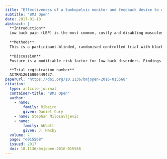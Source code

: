 ```yaml
---
title: "Effectiveness of a lumbopelvic monitor and feedback device to change postural behaviour: A protocol for the ELF cluster randomised controlled trial"
subtitle: 'BMJ Open'
date: 2017-01-10
abstract: |
  **Introduction**
  Low back pain (LBP) is the most common, costly and disabling musculoskeletal disorder worldwide, and is prevalent in healthcare workers. Posture is a modifiable risk factor for LBP shown to reduce the prevalence of LBP. Our feasibility research suggests that postural feedback might help healthcare workers avoid hazardous postures. The Effectiveness of Lumbopelvic Feedback (ELF) trial will investigate the extent to which postural monitor and feedback (PMF) can reduce exposure to hazardous posture associated with LBP.
  
  **Methods**
  This is a participant-blinded, randomised controlled trial with blocked cluster random allocation. Participants will include volunteer healthcare workers recruited from aged care institutions and hospitals. A postural monitoring and feedback device will monitor and record lumbopelvic forward bending posture, and provide audio feedback whenever the user sustains a lumbopelvic forward bending posture that exceeds predefined thresholds. The primary outcome measure will be postural behaviour (exceeding thresholds). Secondary outcome measures will be incidence of LBP, participant-reported disability and adherence. Following baseline assessment, we will randomly assign participants to 1 of 2 intervention arms: a feedback group and a no-feedback control group. We will compare between-group differences of changes in postural behaviour by using a repeated measures mixed-effect model analysis of covariance (ANCOVA) at 6 weeks. Postural behaviour baseline scores, work-related psychosocial factors and disability scores will be input as covariates into the statistical models. We will use logistic mixed model analysis and Cox's proportional hazards for assessing the effect of a PMF on LBP incidence between groups.
  
  **Discussion**
  Posture is a modifiable risk factor for low back disorders. Findings from the ELF trial will inform the design of future clinical trials assessing the effectiveness of wearable technology on minimising hazardous posture during daily living activities in patients with low back disorders.
  
  **Trial registration number**
  ACTRN12616000449437.
paperurl: 'https://doi.org/10.1136/bmjopen-2016-015568'
citation: 
  type: article-journal
  container-title: "BMJ Open"
  author:
    - name:
        family: Ribeiro
        given: Daniel Cury
    - name: Stephan Milosavljevic
    - name:
        family: Abbott
        given: J. Haxby
  volume: 7
  page: "e015568"
  issued: 2017
  doi: 10.1136/bmjopen-2016-015568
---
```

